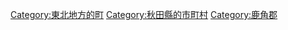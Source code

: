 {{Commonscat|Kosaka, Akita}}
{{Catmore}}

{{DEFAULTSORT:Kosaka}}
[[Category:東北地方的町|Category:東北地方的町]]
[[Category:秋田縣的市町村|Category:秋田縣的市町村]]
[[Category:鹿角郡|Category:鹿角郡]]